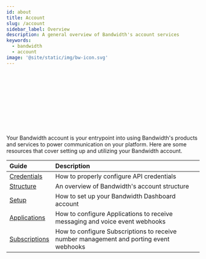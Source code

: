 ```yaml
---
id: about
title: Account
slug: /account
sidebar_label: Overview
description: A general overview of Bandwidth's account services
keywords:
  - bandwidth
  - account
image: '@site/static/img/bw-icon.svg'
---
```



<Svg className='about-image'/> <br/>

Your Bandwidth account is your entrypoint into using Bandwidth's products and services to power communication on your platform. Here are some resources that cover setting up and utilizing your Bandwidth account.


| Guide | Description |
|:------|:------------|
| [Credentials](/docs/account/credentials/) | How to properly configure API credentials |
| [Structure](/docs/account/structure/) | An overview of Bandwidth's account structure |
| [Setup](/docs/account/dashboard-setup/) | How to set up your Bandwidth Dashboard account |
| [Applications](/docs/account/applications/) | How to configure Applications to receive messaging and voice event webhooks |
| [Subscriptions](/docs/account/subscriptions/) | How to configure Subscriptions to receive number management and porting event webhooks |

